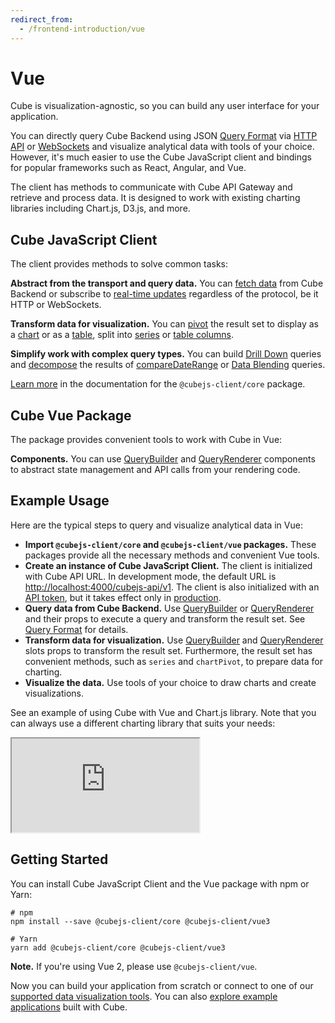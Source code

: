 ```yaml
---
redirect_from:
  - /frontend-introduction/vue
---
```


# Vue

Cube is visualization-agnostic, so you can build any user interface for your
application.

You can directly query Cube Backend using
JSON [Query Format](https://cube.dev/docs/query-format) via [HTTP API](https://cube.dev/docs/rest-api)
or [WebSockets](https://cube.dev/docs/real-time-data-fetch#web-sockets) and
visualize analytical data with tools of your choice. However, it's much easier
to use the Cube JavaScript client and bindings for popular frameworks such as
React, Angular, and Vue.

The client has methods to communicate with Cube API Gateway and retrieve and
process data. It is designed to work with existing charting libraries including
Chart.js, D3.js, and more.

## Cube JavaScript Client

The client provides methods to solve common tasks:

**Abstract from the transport and query data.** You can
[fetch data](https://cube.dev/docs/@cubejs-client-core#load) from Cube Backend
or subscribe to [real-time updates](https://cube.dev/docs/real-time-data-fetch)
regardless of the protocol, be it HTTP or WebSockets.

**Transform data for visualization.** You can
[pivot](https://cube.dev/docs/@cubejs-client-core#pivot) the result set to
display as a [chart](https://cube.dev/docs/@cubejs-client-core#chart-pivot) or
as a [table](https://cube.dev/docs/@cubejs-client-core#table-pivot), split into
[series](https://cube.dev/docs/@cubejs-client-core#series) or
[table columns](https://cube.dev/docs/@cubejs-client-core#table-columns).

**Simplify work with complex query types.** You can build
[Drill Down](https://cube.dev/docs/@cubejs-client-core#drill-down) queries and
[decompose](https://cube.dev/docs/@cubejs-client-core#decompose) the results of
[compareDateRange](https://cube.dev/docs/query-format#time-dimensions-format) or
[Data Blending](https://cube.dev/docs/recipes/data-blending) queries.

[Learn more](https://cube.dev/docs/@cubejs-client-core) in the documentation for
the `@cubejs-client/core` package.

## Cube Vue Package

The package provides convenient tools to work with Cube in Vue:

**Components.** You can use
[QueryBuilder](https://cube.dev/docs/@cubejs-client-vue#query-builder) and
[QueryRenderer](https://cube.dev/docs/@cubejs-client-vue#query-renderer)
components to abstract state management and API calls from your rendering code.

## Example Usage

Here are the typical steps to query and visualize analytical data in Vue:

- **Import `@cubejs-client/core` and `@cubejs-client/vue` packages.** These
  packages provide all the necessary methods and convenient Vue tools.
- **Create an instance of Cube JavaScript Client.** The client is initialized
  with Cube API URL. In development mode, the default URL is
  [http://localhost:4000/cubejs-api/v1](http://localhost:4000/cubejs-api/v1).
  The client is also initialized with an
  [API token](https://cube.dev/docs/security), but it takes effect only in
  [production](https://cube.dev/docs/deployment/production-checklist).
- **Query data from Cube Backend.** Use
  [QueryBuilder](https://cube.dev/docs/@cubejs-client-vue#query-builder) or
  [QueryRenderer](https://cube.dev/docs/@cubejs-client-vue#query-renderer) and
  their props to execute a query and transform the result set. See
  [Query Format](https://cube.dev/docs/query-format) for details.
- **Transform data for visualization.** Use
  [QueryBuilder](https://cube.dev/docs/@cubejs-client-vue#query-builder) and
  [QueryRenderer](https://cube.dev/docs/@cubejs-client-vue#query-renderer) slots
  props to transform the result set. Furthermore, the result set has convenient
  methods, such as `series` and `chartPivot`, to prepare data for charting.
- **Visualize the data.** Use tools of your choice to draw charts and create
  visualizations.

See an example of using Cube with Vue and Chart.js library. Note that you can
always use a different charting library that suits your needs:

<iframe
  src="https://codesandbox.io/embed/cube-js-vue-client-7m0wq?fontsize=14&hidenavigation=1&theme=dark"
  style={{
    width: "100%",
    height: 500,
    border: 0,
    borderRadius: 4,
    overflow: "hidden",
  }}
  sandbox="allow-modals allow-forms allow-popups allow-scripts allow-same-origin"
></iframe>

## Getting Started

You can install Cube JavaScript Client and the Vue package with npm or Yarn:

```bash{outputLines: 1,3-4}
# npm
npm install --save @cubejs-client/core @cubejs-client/vue3

# Yarn
yarn add @cubejs-client/core @cubejs-client/vue3
```

**Note.** If you're using Vue 2, please use `@cubejs-client/vue`.

Now you can build your application from scratch or connect to one of our
[supported data visualization tools](/product/configuration/visualization-tools).
You can also [explore example applications](https://cube.dev/docs/examples)
built with Cube.
